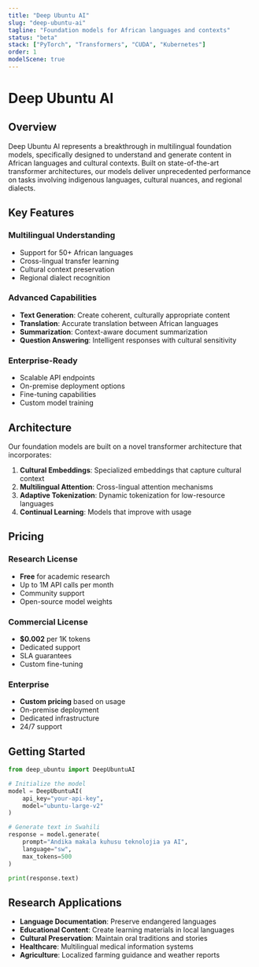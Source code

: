 ```yaml
---
title: "Deep Ubuntu AI"
slug: "deep-ubuntu-ai"
tagline: "Foundation models for African languages and contexts"
status: "beta"
stack: ["PyTorch", "Transformers", "CUDA", "Kubernetes"]
order: 1
modelScene: true
---
```


# Deep Ubuntu AI

## Overview

Deep Ubuntu AI represents a breakthrough in multilingual foundation models, specifically designed to understand and generate content in African languages and cultural contexts. Built on state-of-the-art transformer architectures, our models deliver unprecedented performance on tasks involving indigenous languages, cultural nuances, and regional dialects.

## Key Features

### Multilingual Understanding
- Support for 50+ African languages
- Cross-lingual transfer learning
- Cultural context preservation
- Regional dialect recognition

### Advanced Capabilities
- **Text Generation**: Create coherent, culturally appropriate content
- **Translation**: Accurate translation between African languages
- **Summarization**: Context-aware document summarization
- **Question Answering**: Intelligent responses with cultural sensitivity

### Enterprise-Ready
- Scalable API endpoints
- On-premise deployment options
- Fine-tuning capabilities
- Custom model training

## Architecture

Our foundation models are built on a novel transformer architecture that incorporates:

1. **Cultural Embeddings**: Specialized embeddings that capture cultural context
2. **Multilingual Attention**: Cross-lingual attention mechanisms
3. **Adaptive Tokenization**: Dynamic tokenization for low-resource languages
4. **Continual Learning**: Models that improve with usage

## Pricing

### Research License
- **Free** for academic research
- Up to 1M API calls per month
- Community support
- Open-source model weights

### Commercial License
- **$0.002** per 1K tokens
- Dedicated support
- SLA guarantees
- Custom fine-tuning

### Enterprise
- **Custom pricing** based on usage
- On-premise deployment
- Dedicated infrastructure
- 24/7 support

## Getting Started

```python
from deep_ubuntu import DeepUbuntuAI

# Initialize the model
model = DeepUbuntuAI(
    api_key="your-api-key",
    model="ubuntu-large-v2"
)

# Generate text in Swahili
response = model.generate(
    prompt="Andika makala kuhusu teknolojia ya AI",
    language="sw",
    max_tokens=500
)

print(response.text)
```

## Research Applications

- **Language Documentation**: Preserve endangered languages
- **Educational Content**: Create learning materials in local languages
- **Cultural Preservation**: Maintain oral traditions and stories
- **Healthcare**: Multilingual medical information systems
- **Agriculture**: Localized farming guidance and weather reports 